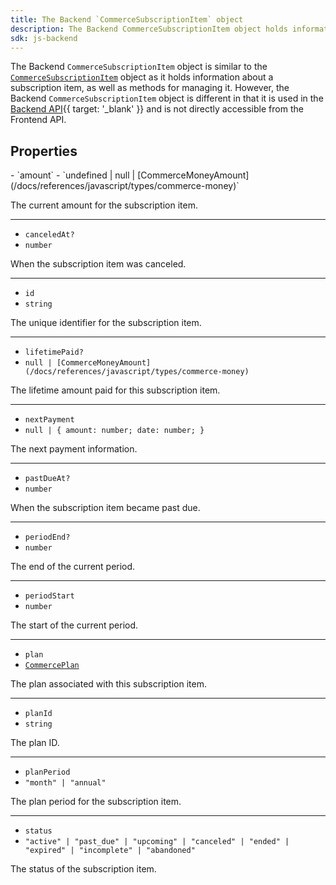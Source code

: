 ```yaml
---
title: The Backend `CommerceSubscriptionItem` object
description: The Backend CommerceSubscriptionItem object holds information about a subscription item of your application.
sdk: js-backend
---
```


The Backend `CommerceSubscriptionItem` object is similar to the [`CommerceSubscriptionItem`](/docs/references/javascript/types/commerce-subscription-item-resource) object as it holds information about a subscription item, as well as methods for managing it. However, the Backend `CommerceSubscriptionItem` object is different in that it is used in the [Backend API](/docs/reference/backend-api/tag/Organizations#operation/ListOrganizations){{ target: '_blank' }} and is not directly accessible from the Frontend API.

## Properties

<Properties>
  - `amount`
  - `undefined | null | [CommerceMoneyAmount](/docs/references/javascript/types/commerce-money)`

  The current amount for the subscription item.

  ---

  - `canceledAt?`
  - `number`

  When the subscription item was canceled.

  ---

  - `id`
  - `string`

  The unique identifier for the subscription item.

  ---

  - `lifetimePaid?`
  - `null | [CommerceMoneyAmount](/docs/references/javascript/types/commerce-money)`

  The lifetime amount paid for this subscription item.

  ---

  - `nextPayment`
  - `null | { amount: number; date: number; }`

  The next payment information.

  ---

  - `pastDueAt?`
  - `number`

  When the subscription item became past due.

  ---

  - `periodEnd?`
  - `number`

  The end of the current period.

  ---

  - `periodStart`
  - `number`

  The start of the current period.

  ---

  - `plan`
  - [`CommercePlan`](/docs/references/backend/types/commerce-plan)

  The plan associated with this subscription item.

  ---

  - `planId`
  - `string`

  The plan ID.

  ---

  - `planPeriod`
  - `"month" | "annual"`

  The plan period for the subscription item.

  ---

  - `status`
  - `"active" | "past_due" | "upcoming" | "canceled" | "ended" | "expired" | "incomplete" | "abandoned"`

  The status of the subscription item.
</Properties>
